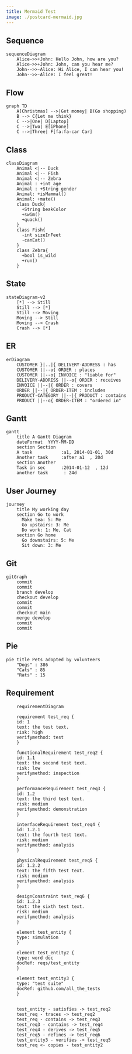 ```yaml
---
title: Mermaid Test
image: ./postcard-mermaid.jpg
---
```


## Sequence
``` mermaid
sequenceDiagram
    Alice->>+John: Hello John, how are you?
    Alice->>+John: John, can you hear me?
    John-->>-Alice: Hi Alice, I can hear you!
    John-->>-Alice: I feel great!
```

## Flow
``` mermaid
graph TD
    A[Christmas] -->|Get money| B(Go shopping)
    B --> C{Let me think}
    C -->|One| D[Laptop]
    C -->|Two| E[iPhone]
    C -->|Three| F[fa:fa-car Car]
```

## Class
``` mermaid
classDiagram
    Animal <|-- Duck
    Animal <|-- Fish
    Animal <|-- Zebra
    Animal : +int age
    Animal : +String gender
    Animal: +isMammal()
    Animal: +mate()
    class Duck{
      +String beakColor
      +swim()
      +quack()
    }
    class Fish{
      -int sizeInFeet
      -canEat()
    }
    class Zebra{
      +bool is_wild
      +run()
    }
```

## State
``` mermaid
stateDiagram-v2
    [*] --> Still
    Still --> [*]
    Still --> Moving
    Moving --> Still
    Moving --> Crash
    Crash --> [*]
```

## ER
``` mermaid
erDiagram
    CUSTOMER }|..|{ DELIVERY-ADDRESS : has
    CUSTOMER ||--o{ ORDER : places
    CUSTOMER ||--o{ INVOICE : "liable for"
    DELIVERY-ADDRESS ||--o{ ORDER : receives
    INVOICE ||--|{ ORDER : covers
    ORDER ||--|{ ORDER-ITEM : includes
    PRODUCT-CATEGORY ||--|{ PRODUCT : contains
    PRODUCT ||--o{ ORDER-ITEM : "ordered in"
```

## Gantt
```mermaid
gantt
    title A Gantt Diagram
    dateFormat  YYYY-MM-DD
    section Section
    A task           :a1, 2014-01-01, 30d
    Another task     :after a1  , 20d
    section Another
    Task in sec      :2014-01-12  , 12d
    another task      : 24d
```

## User Journey

```mermaid
journey
    title My working day
    section Go to work
      Make tea: 5: Me
      Go upstairs: 3: Me
      Do work: 1: Me, Cat
    section Go home
      Go downstairs: 5: Me
      Sit down: 3: Me
```

## Git
```mermaid
gitGraph
    commit
    commit
    branch develop
    checkout develop
    commit
    commit
    checkout main
    merge develop
    commit
    commit
```

## Pie
```mermaid
pie title Pets adopted by volunteers
    "Dogs" : 386
    "Cats" : 85
    "Rats" : 15
```

## Requirement
```mermaid
    requirementDiagram

    requirement test_req {
    id: 1
    text: the test text.
    risk: high
    verifymethod: test
    }

    functionalRequirement test_req2 {
    id: 1.1
    text: the second test text.
    risk: low
    verifymethod: inspection
    }

    performanceRequirement test_req3 {
    id: 1.2
    text: the third test text.
    risk: medium
    verifymethod: demonstration
    }

    interfaceRequirement test_req4 {
    id: 1.2.1
    text: the fourth test text.
    risk: medium
    verifymethod: analysis
    }

    physicalRequirement test_req5 {
    id: 1.2.2
    text: the fifth test text.
    risk: medium
    verifymethod: analysis
    }

    designConstraint test_req6 {
    id: 1.2.3
    text: the sixth test text.
    risk: medium
    verifymethod: analysis
    }

    element test_entity {
    type: simulation
    }

    element test_entity2 {
    type: word doc
    docRef: reqs/test_entity
    }

    element test_entity3 {
    type: "test suite"
    docRef: github.com/all_the_tests
    }


    test_entity - satisfies -> test_req2
    test_req - traces -> test_req2
    test_req - contains -> test_req3
    test_req3 - contains -> test_req4
    test_req4 - derives -> test_req5
    test_req5 - refines -> test_req6
    test_entity3 - verifies -> test_req5
    test_req <- copies - test_entity2
```